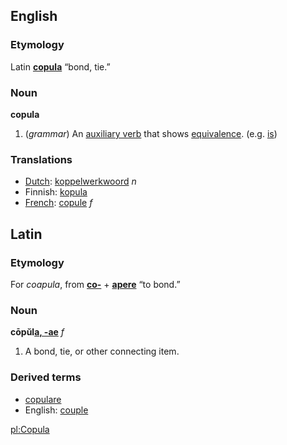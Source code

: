 ==English==
===Etymology===
Latin '''[[#Latin|copula]]''' “bond, tie.”

===Noun===
'''copula'''
# (''grammar'') An [[auxiliary verb]] that shows [[equivalence]].  (e.g. [[is]])

===Translations===
*[[Dutch]]: [[koppelwerkwoord]] ''n''
*Finnish: [[kopula]]
*[[French]]: [[copule]] ''f''

==Latin==
===Etymology===
For ''coapula'', from '''[[co-]]''' + '''[[apere]]''' “to bond.” 

===Noun===
'''cōpŭl[[Wiktionary Appendix:Latin first declension|a, -ae]]''' ''f''
# A bond, tie, or other connecting item.

===Derived terms===
* [[copulare]]
* English: [[couple]]

[[pl:Copula]]